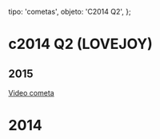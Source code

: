 
  tipo: 'cometas',
  objeto: 'C2014 Q2',
};

# c2014 Q2 (LOVEJOY)

## 2015

<Imagen
  src="registro/c2014-q2_20150914_2014q2_20150914_i88.jpg"
  fecha="20150914"
/>

<Imagen
  src="registro/c2014-q2_20150708_2014q2_20150708_i88.jpg"
  fecha="20150708"
/>

<Imagen
  src="registro/c2014-q2_20121200_2014q2_rgb.jpg"
  fecha="20150708"
/>

<Imagen
  src="registro/c2014-q2_20150222_2014q2sigjpg.jpg"
  fecha="20150222"
  desc="New360mmF1810mm"
/>

<Imagen
  src="registro/c2014-q2_20121200_2014q22.jpg"
  fecha="20150208"
  desc="New360mmF1810mm"
/>

<Imagen
  src="registro/c2014-q2_20150208_2014q2es.jpg"
  fecha="20150208"
  desc="New360mmF1810mm"
/>

<Imagen
  src="registro/c2014-q2_20150123_2014q2_20150123_88.jpg"
  fecha="20150123"
  desc="New360mmF1810mm"
/>

<Imagen
  src="registro/c2014-q2_20150123_2014q2_20152301_i88i.jpg"
  fecha="20150123"
  desc="New360mmF1810mm"
/>

[Video cometa](https://drive.google.com/file/d/0B9X-aeZtOZTwOUF2MlkwQWVoaG8/view?usp=sharing)

<Imagen
  src="registro/c2014-q2_20150123_2014q2_20150123_i88651.jpg"
  fecha="20150123"
/>

<Imagen
  src="registro/c2014-q2_20150122_2014q2_20150123_i88f651.jpg"
  fecha="20150122"
/>

<Imagen
  src="registro/c2014-q2_20150122_2014q2f1_20150122_i88.jpg"
  fecha="20150122"
  desc="New360mmF1810mm"
/>

<Imagen
  src="registro/c2014-q2_20150107_c2014q2_20150107_i88.jpg"
  fecha="20150107"
/>

<Imagen
  src="registro/c2014-q2_20150107_c2014q2fil_20150107_i88.jpg"
  fecha="20150107"
/>

<Imagen
  src="registro/c2014-q2_20150107_c2014q2fil2_20150107_i881.jpg"
  fecha="20150107"
/>

# 2014

<Imagen
  src="registro/c2014-q2_20121200_2014q2.jpg"
  fecha="20141226"
/>

<Imagen
  src="registro/c2014-q2_20121200_2014q2f.jpg"
  fecha="20141226"
/>

<Imagen
  src="registro/c2014-q2_20141226_2014q2inv.jpg"
  fecha="20141226"
/>

<Imagen
  src="registro/c2014-q2_20141224_2014q2_20141223_i881.jpg"
  fecha="20141224"
/>

<Imagen
  src="registro/c2014-q2_20141224_2014q2in_20141223_i88.jpg"
  fecha="20141224"
  desc="Imagen invertida y procesada"
/>

<Imagen
  src="registro/c2014-q2_20141224_2014q2rgb.jpg"
  fecha="20141224"
  desc="RGB 4 tomas 60″ con cada filtro B2"
/>